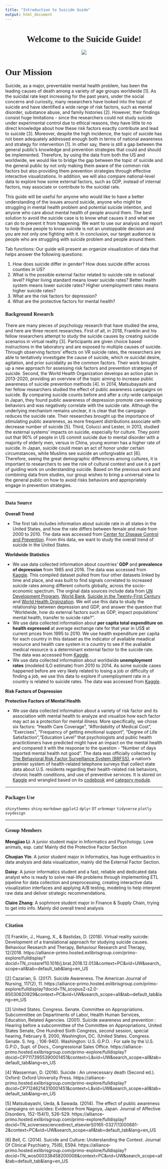 ```yaml
---
title: "Introduction to Suicide Guide"
output: html_document
---
```


<center>
# <span style="font-family:Papyrus; font-size:1em;">Welcome to the Suicide Guide!</span>  
</center>

<center>
![](depression_image.png)

</center>


# <span style="font-family:Papyrus; font-size:1em;">Our Mission</span> 

Suicide, as a major, preventable mental health problem, has been the leading causes of death among a variety of 
age groups worldwide [1]. As the suicidal rate kept increasing for the past years, under the social concerns and curiosity, 
many researchers have looked into the topic of suicide and have identified a wide range of risk factors, such as mental disorder,
substance abuse, and family histories [2]. However, their findings consist huge limitations - since the researchers could not 
study suicide under experimental control due to ethical reasons, they have little to no direct knowledge about how these risk 
factors exactly contribute and lead to suicide [3]. Moreover, despite the high incidence, the topic of suicide has not been 
adequately addressed enough both in terms of national awareness and strategy for intervention [1]. In other say, there is still 
a gap between the general public’s knowledge and prevention strategies that could and should be implemented. Therefore, by using 
the data from both the US and worldwide, we would like to bridge the gap between the topic of suicide and the general public by not only 
making them aware of the common risk factors but also providing them prevention strategies through effective interactive 
visualizations. In addition, we will also compare national-level data to explore how some external factors, such as GDP, 
instead of internal factors, may associate or contribute to the suicidal rate.

This guide will be useful for anyone who would like to have a better understanding of the issues around suicide, anyone who might be struggling in mental health problem and potential suicide intention, and anyone who care about mental health of people around them. The best solution to avoid the suicide case is to know what causes it and what we can do to prevent it from happening. We want to use our analysis and report to help those people to know suicide is not an unstoppable decision and you are not only one fighting with it. In conclusion, our target audience is people who are struggling with suicide problem and people around them.

Tab functions: 
Our guide will present an organize visualization of data that helps answer the following questions: 

1. How does suicide differ in gender? How does suicide differ across counties in US?</br>
2. What is the possible external factor related to suicide rate in national level? Higher living standard means lower suicide rates? Better health system means lower suicide rates? Higher unemployment rates means higher suicide rates?
3. What are the risk factors for depression? </br>
4. What are the protective factors for mental health?

### <span style="font-family:Papyrus; font-size:1em;">Background Research</span>
There are many pieces of psychology research that have studied the area, and here are three recent researches. 
First of all, in 2018, Franklin and his fellow researchers attempt to study the suicide causes by creating suicide scenarios in 
virtual reality [3]. Participants are given choice based instructions in the laboratory and are exposed to multiple causes of 
suicide. Through observing factors’ effects on VR suicide rates, the researchers are able to tentatively investigate the cause 
of suicide, which re suicidal desire, agitation, and prior suicidality as the common factors. Their work brought up a new 
approach for assessing risk factors and prevention strategies of suicide. Second, the World Health Organization develops an 
action plan in 2013-2020, providing an overview of the topic aiming to increase public awareness of suicide prevention methods 
[4]. In 2014, Matsubayashi and her fellow researchers studied the effect of public awareness campaigns on suicide. By comparing 
suicide counts before and after a city-wide campaign in Japan, they found public awareness of depression promote care-seeking 
behaviors and was negatively correlate with the suicide rate. Although the underlying mechanism remains unclear, it is clear 
that the campaign reduces the suicide rate. Their researches brought up the importance of stimulating public awareness, as more 
frequent distributions associate with decrease number of suicide [5]. Third, Colucci and Lester, in 2013, studied the external 
systems’ impacts on suicide, especially for culture. They point out that 90% of people in US commit suicide due to mental 
disorder with a majority of elderly men, versus in China, young women has a higher rate of suicide. In Japan, suicide could 
mean an act of honor under certain circumstances, while Muslims see suicide an unforgivable act [6]. Therefore, seeing the 
great demographic differences among cultures, it is important to researchers to see the role of cultural context and use it 
a part of guiding work on understanding suicide. Based on the previous work and combining data from studies, our group wishes 
to bring a universal view to the general public on how to avoid risks behaviors and appropriately engage in prevention strategies.

---

### <span style="font-family:Papyrus; font-size:1em;">Data Source</span> 

**Overall Trend**

* The first tab includes information about suicide rate in all states in the United States, and how the rate differs between female and male from 2000 to 2010. The data was accessed from [Center for Disease Control and Prevention](https://wonder.cdc.gov/mcd-icd10.html). From this data, we want to study the overall trend of suicide in the United States.

**Worldwide Statistics**

* We use data collected information about countries’ **GDP** and **prevalence of depression** from 1985 and 2016. The data was accessed from [Kaggle](https://www.kaggle.com/russellyates88/suicide-rates-overview-1985-to-2016). This compiled dataset pulled from four other datasets linked by time and place, and was built to find signals correlated to increased suicide rates among different cohorts globally, across the socio-economic spectrum. The orginal data sources include data from [UN Development Program](http://hdr.undp.org/en/indicators/137506), [World Bank](http://databank.worldbank.org/data/source/world-development-indicators#), [Suicide in the Twenty-First Century](https://www.kaggle.com/szamil/suicide-in-the-twenty-first-century/notebook) and [World Health Orginzation](http://www.who.int/mental_health/suicide-prevention/en/). We will use this data to study the relationship between depression and GDP, and answer the question that “Worldwide, how do external factors such as GDP, impact populations’ mental health, transfer to suicide rate? ”.</br>
* We use data collected information about **per capita total expenditure on health expressed** at average exchange rate for that year in US$ at current prices from 1995 to 2010. We use health expenditure per capita for each country in this dataset as the indicator of avaliable meadical resource and health care system in a country to see if the avaliable medical resource is a determinant external factor to the suicide rate. The data was accessed from [Kaggle](https://www.kaggle.com/onlyricks/healthspending).</br>
* We use data collected information about worldwide **unemployment rates** (modeled ILO estimate) from 2010 to 2014. As some suicide cases happened before are very likely related to losing a job or difficulty of finding a job, we use this data to explore if unemployment rate in a country is related to suicide rates. The data was accessed from [Kaggle](https://www.kaggle.com/sovannt/world-bank-youth-unemployment).

**Risk Factors of Depression**


**Protective Factors of Mental Health**

* We use data collected information about a variety of risk factor and its association with mental health to analyze and visualize how each factor may act as a protection for mental illness. More specifically, we chose six factors: "Health Care Coverage", "Affordability of Medical Cost", "Exercises", "Frequency of getting emotional support", "Degree of Life Satisfaction","Education Level" that psychologists and public health practictioners have predicted might have an impact on the mental health and compared it with the response to the question - "Number of days reported mental health not good". The data was officially collected by [The Behavioral Risk Factor Surveillance System (BRFSS)](https://www.cdc.gov/brfss/annual_data/2015/pdf/overview_2015.pdf), a nation's premier system of health-related telephone surveys that collect state data about U.S. residents regarding their health-related risk behaviors, chronic health conditions, and use of preventive services. It is stored on [Kaggle](https://www.kaggle.com/cdc/behavioral-risk-factor-surveillance-system#2012.csv) and wrangled based on its [codebook](https://www.cdc.gov/brfss/annual_data/2015/pdf/codebook15_llcp.pdf) and [category module](https://www.cdc.gov/brfss/questionnaires/modules/category2015.htm). 
 
---

### <span style="font-family:Papyrus; font-size:1em">Packages Use</span>

`shinythemes`
`shiny`
`markdown`
`ggplot2`
`dplyr`
`DT`
`urbnmapr`
`tidyverse`
`plotly`
`svydesign`

---

### <span style="font-family:Papyrus; font-size:1em;">Group Members</span> 
**Mengjiao Li**: A junior student major in Informatics and Psychology. Love animals, esp. cats! Mainly did the Protective Factor Section

**Chuqian Yin**: A junior student major in Informatics, has huge enthuastics in data analysis and data visualization, mainly did the External Factor Section.

**Daisy**: A junior informatics student and a fast, reliable and dedicated data analyst who is ready to solve real-life problems through implementing ETL pipeline for data collection and preprocessing, creating interactive data visualization interfaces and applying A/B testing, modeling to help interpret raw data and deliver strategic recommendations. 

**Claire Zhang**: A sophmore student major in Finance & Supply Chain, trying to get into info. Mainly did overall trend analysis

---


### <span style="font-family:Papyrus; font-size:1em;">Citation</span> 

[1] Franklin, J., Huang, X., & Bastidas, D. (2018). Virtual reality suicide: Development of a translational approach for studying suicide causes. Behaviour Research and Therapy, Behaviour Research and Therapy, 12/2018.
https://alliance-primo.hosted.exlibrisgroup.com/primo-explore/fulldisplay?docid=TN_crossref10.1016/j.brat.2018.12.013&context=PC&vid=UW&search_scope=all&tab=default_tab&lang=en_US

[2] Cazarian, S. (2017). Suicide Awareness. The American Journal of Nursing, 117(2), 11.
https://alliance-primo.hosted.exlibrisgroup.com/primo-explore/fulldisplay?docid=TN_scopus2-s2.0-85030620929&context=PC&vid=UW&search_scope=all&tab=default_tab&lang=en_US

[3] United States. Congress. Senate. Committee on Appropriations. Subcommittee on Departments of Labor, Health Human Services, Education, Related Agencies. (2001). Suicide awareness and prevention : Hearing before a subcommittee of the Committee on Appropriations, United States Senate, One Hundred Sixth Congress, second session, special hearing, February 8, 2000, Washington, DC. (United States. Congress. Senate. S. hrg. ; 106-940). Washington: U.S. G.P.O. : For sale by the U.S. G.P.O., Supt. of Docs., Congressional Sales Office.
https://alliance-primo.hosted.exlibrisgroup.com/primo-explore/fulldisplay?docid=CP71173955390001451&context=L&vid=UW&search_scope=all&tab=default_tab&lang=en_US

[4] Wasserman, D. (2016). Suicide : An unnecessary death (Second ed.). Oxford: Oxford University Press.
https://alliance-primo.hosted.exlibrisgroup.com/primo-explore/fulldisplay?docid=CP71246214310001451&context=L&vid=UW&search_scope=all&tab=default_tab&lang=en_US

[5] Matsubayashi, Ueda, & Sawada. (2014). The effect of public awareness campaigns on suicides: Evidence from Nagoya, Japan. Journal of Affective Disorders, 152-154(1), 526-529.
https://alliance-primo.hosted.exlibrisgroup.com/primo-explore/fulldisplay?docid=TN_sciversesciencedirect_elsevierS0165-0327(13)00681-2&context=PC&vid=UW&search_scope=all&tab=default_tab&lang=en_US

[6] Bell, C. (2014). Suicide and Culture: Understanding the Context. Journal Of Clinical Psychiatry, 75(6), E594.
https://alliance-primo.hosted.exlibrisgroup.com/primo-explore/fulldisplay?docid=TN_wos000338458200008&context=PC&vid=UW&search_scope=all&tab=default_tab&lang=en_US


